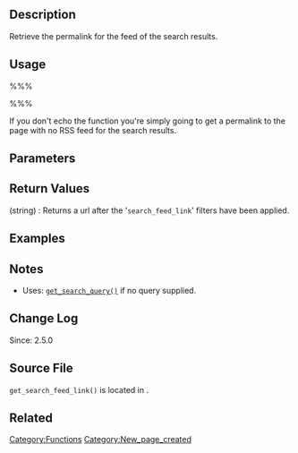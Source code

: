 == Description ==
Retrieve the permalink for the feed of the search results. 

== Usage ==
%%%<?php echo get_search_feed_link( $search_query, $feed ) ?>%%%

If you don't echo the function you're simply going to get a permalink to the page with no RSS feed for the search results.

== Parameters ==
{{Parameter|$search_query|string|URL search query.|optional|&#39;&#39;}}
{{Parameter|$feed|string|Feed type.|optional|&#39;&#39;}}

== Return Values ==
; (string) : Returns a url after the '<tt>search_feed_link</tt>' filters have been applied.

== Examples ==
<!-- Need creative examples. Feel free to link to external examples. -->

== Notes ==
* Uses: [[Function_Reference/get_search_query|<tt>get_search_query()</tt>]] if no query supplied.

== Change Log ==
Since: 2.5.0

== Source File ==

<tt>get_search_feed_link()</tt> is located in {{Trac|wp-includes/link-template.php}}.

== Related ==
<!--
    To Do:
    Need to find related functions.
    Need to create groups of functions and create templates to add them to a page quickly.
    Some functions may be related to many groups of functions.
-->

{{Tag Footer}}

[[Category:Functions]]
[[Category:New_page_created]]